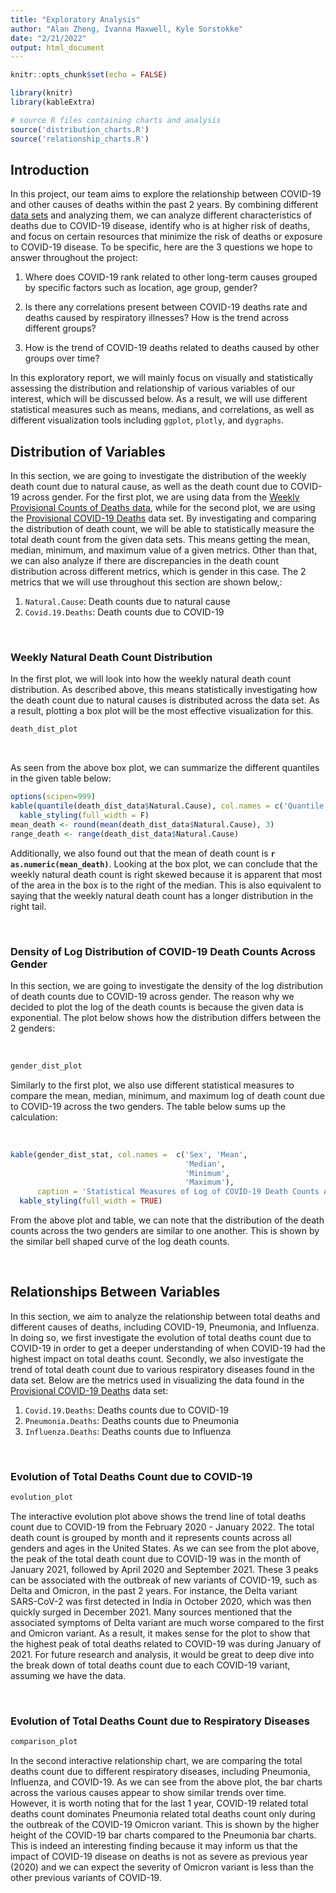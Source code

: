 ```yaml
---
title: "Exploratory Analysis"
author: "Alan Zheng, Ivanna Maxwell, Kyle Sorstokke"
date: "2/21/2022"
output: html_document
---
```


```r
knitr::opts_chunk$set(echo = FALSE)

library(knitr)
library(kableExtra)

# source R files containing charts and analysis
source('distribution_charts.R')
source('relationship_charts.R')
```

## Introduction
In this project, our team aims to explore the relationship between COVID-19 and other causes of deaths within the past 2 years. By combining different [data sets](https://github.com/ivannagwen/INFO478-Group-6-Final-Project/tree/main/data) and analyzing them, we can analyze different characteristics of deaths due to COVID-19 disease, identify who is at higher risk of deaths, and focus on certain resources that minimize the risk of deaths or exposure to COVID-19 disease. To be specific, here are the 3 questions we hope to answer throughout the project:

1. Where does COVID-19 rank related to other long-term causes grouped by specific factors such as location, age group, gender?

2. Is there any correlations present between COVID-19 deaths rate and deaths caused by respiratory illnesses? How is the trend across different groups?

3. How is the trend of COVID-19 deaths related to deaths caused by other groups over time?

In this exploratory report, we will mainly focus on visually and statistically assessing the distribution and relationship of various variables of our interest, which will be discussed below. As a result, we will use different statistical measures such as means, medians, and correlations, as well as different visualization tools including `ggplot`, `plotly`, and `dygraphs`.

## Distribution of Variables
In this section, we are going to investigate the distribution of the weekly death count due to natural cause, as well as the death count due to COVID-19 across gender. For the first plot, we are using data from the [Weekly Provisional Counts of Deaths data](https://data.cdc.gov/NCHS/Weekly-Provisional-Counts-of-Deaths-by-State-and-S/muzy-jte6), while for the second plot, we are using the [Provisional COVID-19 Deaths](https://data.cdc.gov/NCHS/Provisional-COVID-19-Deaths-by-Sex-and-Age/9bhg-hcku) data set. By investigating and comparing the distribution of death count, we will be able to statistically measure the total death count from the given data sets. This means getting the mean, median, minimum, and maximum value of a given metrics. Other than that, we can also analyze if there are discrepancies in the death count distribution across different metrics, which is gender in this case. The 2 metrics that we will use throughout this section are shown below,:

1. `Natural.Cause`: Death counts due to natural cause
2. `Covid.19.Deaths`: Death counts due to COVID-19

<br>

### Weekly Natural Death Count Distribution

In the first plot, we will look into how the weekly natural death count distribution. As described above, this means statistically investigating how the death count due to natural causes is distributed across the data set. As a result, plotting a box plot will be the most effective visualization for this.

```r
death_dist_plot
```

<br>

As seen from the above box plot, we can summarize the different quantiles in the given table below:
```r
options(scipen=999)
kable(quantile(death_dist_data$Natural.Cause), col.names = c('Quantile Value')) %>%
  kable_styling(full_width = F)
mean_death <- round(mean(death_dist_data$Natural.Cause), 3)
range_death <- range(death_dist_data$Natural.Cause)
```

Additionally, we also found out that the mean of death count is **`r as.numeric(mean_death)`**. Looking at the box plot, we can conclude that the weekly natural death count is right skewed because it is apparent that most of the area in the box is to the right of the median. This is also equivalent to saying that the weekly natural death count has a longer distribution in the right tail.
 
<br>

### Density of Log Distribution of COVID-19 Death Counts Across Gender

In this section, we are going to investigate the density of the log distribution of death counts due to COVID-19 across gender. The reason why we decided to plot the log of the death counts is because the given data is exponential. The plot below shows how the distribution differs between the 2 genders:

<br>

```r
gender_dist_plot
```

Similarly to the first plot, we also use different statistical measures to compare the mean, median, minimum, and maximum log of death count due to COVID-19 across the two genders. The table below sums up the calculation:

<br>

```r
kable(gender_dist_stat, col.names =  c('Sex', 'Mean',
                                       'Median',
                                       'Minimum', 
                                       'Maximum'),
      caption = 'Statistical Measures of Log of COVID-19 Death Counts Across Gender') %>%
  kable_styling(full_width = TRUE)
```
From the above plot and table, we can note that the distribution of the death counts across the two genders are similar to one another. This is shown by the similar bell shaped curve of the log death counts. 

<br>

## Relationships Between Variables
In this section, we aim to analyze the relationship between total deaths and different causes of deaths, including COVID-19, Pneumonia, and Influenza. In doing so, we first investigate the evolution of total deaths count due to COVID-19 in order to get a deeper understanding of when COVID-19 had the highest impact on total deaths count. Secondly, we also investigate the trend of total death count due to various respiratory diseases found in the data set. Below are the metrics used in visualizing the data found in the [Provisional COVID-19 Deaths](https://data.cdc.gov/NCHS/Provisional-COVID-19-Deaths-by-Sex-and-Age/9bhg-hcku) data set:

1. `Covid.19.Deaths`: Deaths counts due to COVID-19
2. `Pneumonia.Deaths`: Deaths counts due to Pneumonia
3. `Influenza.Deaths`: Deaths counts due to Influenza

<br>

### Evolution of Total Deaths Count due to COVID-19

```r
evolution_plot
```
The interactive evolution plot above shows the trend line of total deaths count due to COVID-19 from the February 2020 - January 2022. The total death count is grouped by month and it represents counts across all genders and ages in the United States. As we can see from the plot above, the peak of the total death count due to COVID-19 was in the month of January 2021, followed by April 2020 and September 2021. These 3 peaks can be associated with the outbreak of new variants of COVID-19, such as Delta and Omicron, in the past 2 years. For instance, the Delta variant SARS-CoV-2 was first detected in India in October 2020, which was then quickly surged in December 2021. Many sources mentioned that the associated symptoms of Delta variant are much worse compared to the first and Omicron variant. As a result, it makes sense for the plot to show that the highest peak of total deaths related to COVID-19 was during January of 2021. For future research and analysis, it would be great to deep dive into the break down of total deaths count due to each COVID-19 variant, assuming we have the data. 

<br>

### Evolution of Total Deaths Count due to Respiratory Diseases

```r
comparison_plot
```
In the second interactive relationship chart, we are comparing the total deaths count due to different respiratory diseases, including Pneumonia, Influenza, and COVID-19. As we can see from the above plot, the bar charts across the various causes appear to show similar trends over time. However, it is worth noting that for the last 1 year, COVID-19 related total deaths count dominates Pneumonia related total deaths count only during the outbreak of the COVID-19 Omicron variant. This is shown by the higher height of the COVID-19 bar charts compared to the Pneumonia bar charts. This is indeed an interesting finding because it may inform us that the impact of COVID-19 disease on deaths is not as severe as previous year (2020) and we can expect the severity of Omicron variant is less than the other previous variants of COVID-19.
